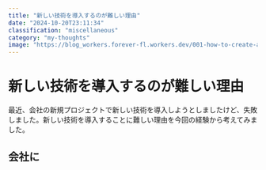 ```yaml
---
title: "新しい技術を導入するのが難しい理由"
date: "2024-10-20T23:11:34"
classification: "miscellaneous"
category: "my-thoughts"
image: "https://blog_workers.forever-fl.workers.dev/001-how-to-create-a-blog-with-nextjs-07-pagination.png"
---
```


# 新しい技術を導入するのが難しい理由

最近、会社の新規プロジェクトで新しい技術を導入しようとしましたけど、失敗しました。新しい技術を導入することに難しい理由を今回の経験から考えてみました。

## 会社に
